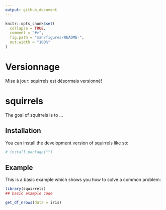 ```yaml
---
output: github_document
---
```


<!-- README.md is generated from README.Rmd. Please edit that file -->

```r
knitr::opts_chunk$set(
  collapse = TRUE,
  comment = "#>",
  fig.path = "man/figures/README-",
  out.width = "100%"
)
```
# Versionnage

Mise à jour: squirrels est désormais versionné!

# squirrels

<!-- badges: start -->
<!-- badges: end -->

The goal of squirrels is to ...

## Installation

You can install the development version of squirrels like so:

``` r
# install.package("")
```

## Example

This is a basic example which shows you how to solve a common problem:

```r
library(squirrels)
## basic example code
```

```r
get_df_nrows(data = iris)
```


